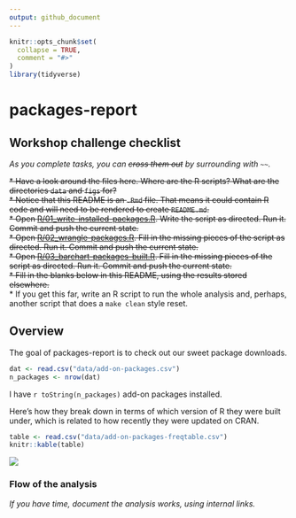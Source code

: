 ```yaml
---
output: github_document
---
```


<!-- README.md is generated from README.Rmd. Please edit that file -->

```r
knitr::opts_chunk$set(
  collapse = TRUE,
  comment = "#>"
)
library(tidyverse)
```

# packages-report

## Workshop challenge checklist

*As you complete tasks, you can ~~cross them out~~ by surrounding with `~~`.*

~~* Have a look around the files here. Where are the R scripts? What are the directories `data` and `figs` for?~~   
~~* Notice that this README is an `.Rmd` file. That means it could contain R code and will need to be rendered to create `README.md`.~~   
~~* Open [R/01_write-installed-packages.R](R/01_write-installed-packages.R). Write the script as directed. Run it. Commit and push the current state.~~  
~~* Open [R/02_wrangle-packages.R](R/02_wrangle-packages.R). Fill in the missing pieces of the script as directed. Run it. Commit and push the current state.~~  
~~* Open [R/03_barchart-packages-built.R](R/03_barchart-packages-built.R). Fill in the missing pieces of the script as directed. Run it. Commit and push the current state.~~  
~~* Fill in the blanks below in this README, using the results stored elsewhere.~~  
* If you get this far, write an R script to run the whole analysis and, perhaps, another script that does a `make clean` style reset.

## Overview

The goal of packages-report is to check out our sweet package downloads. 

```r
dat <- read.csv("data/add-on-packages.csv")
n_packages <- nrow(dat)
```

I have `r toString(n_packages)` add-on packages installed.

Here's how they break down in terms of which version of R they were built under, which is related to how recently they were updated on CRAN.

```r
table <- read.csv("data/add-on-packages-freqtable.csv")
knitr::kable(table)
```

![](figs/built-barchart.png)

### Flow of the analysis

*If you have time, document the analysis works, using internal links.*
